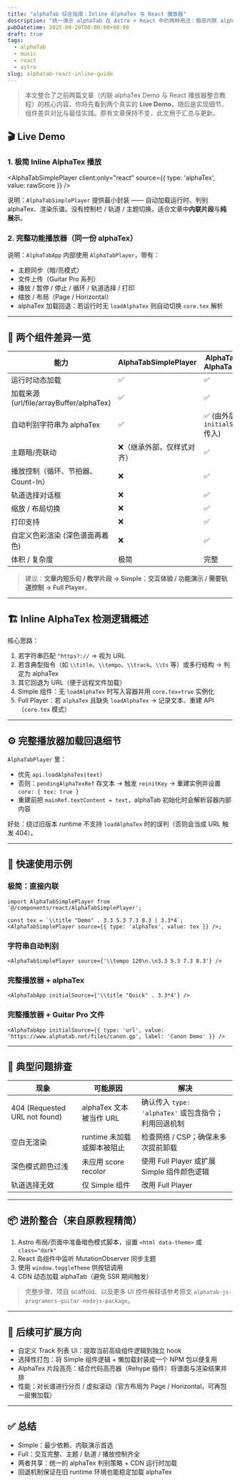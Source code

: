 ```yaml
---
title: "alphaTab 综合指南：Inline AlphaTex 与 React 播放器"
description: "统一演示 alphaTab 在 Astro + React 中的两种用法：极简内联 alphaTex 播放与完整功能播放器（主题、轨道、控制栏）。"
pubDatetime: 2025-09-29T00:00:00+08:00
draft: true
tags:
  - alphaTab
  - music
  - react
  - astro
slug: alphatab-react-inline-guide
---
```



> 本文整合了之前两篇文章（内联 alphaTex Demo 与 React 播放器整合教程）的核心内容。你将先看到两个真实的 **Live Demo**，随后是实现细节、组件差异对比与最佳实践。原有文章保持不变，此文用于汇总与更新。

## 🎬 Live Demo

### 1. 极简 Inline AlphaTex 播放

<AlphaTabSimplePlayer client:only="react" source={{ type: 'alphaTex', value: rawScore }} />

说明：`AlphaTabSimplePlayer` 提供最小封装 —— 自动加载运行时、判别 alphaTex、渲染乐谱。没有控制栏 / 轨道 / 主题切换，适合文章中**内联片段**与**纯展示**。

### 2. 完整功能播放器（同一份 alphaTex）

<AlphaTabApp client:only="react" initialSource={rawScore} heading="Full Player (AlphaTex)" description="完整功能播放器对同一段 alphaTex 的加载" />

说明：`AlphaTabApp` 内部使用 `AlphaTabPlayer`，带有：
- 主题同步（暗/亮模式）
- 文件上传（Guitar Pro 系列）
- 播放 / 暂停 / 停止 / 循环 / 轨道选择 / 打印
- 缩放 / 布局（Page / Horizontal）
- alphaTex 加载回退：若运行时无 `loadAlphaTex` 则自动切换 `core.tex` 解析

---

## 🧩 两个组件差异一览

| 能力 | AlphaTabSimplePlayer | AlphaTabApp / AlphaTabPlayer |
| ---- | -------------------- | ----------------------------- |
| 运行时动态加载 | ✅ | ✅ |
| 加载来源 (url/file/arrayBuffer/alphaTex) | ✅ | ✅ |
| 自动判别字符串为 alphaTex | ✅ | ✅ (由外层 `initialSource` 传入) |
| 主题暗/亮联动 | ❌（继承外部，仅样式对齐） | ✅ |
| 播放控制（循环、节拍器、Count-In） | ❌ | ✅ |
| 轨道选择对话框 | ❌ | ✅ |
| 缩放 / 布局切换 | ❌ | ✅ |
| 打印支持 | ❌ | ✅ |
| 自定义色彩渲染 (深色谱面再着色) | ❌ | ✅ |
| 体积 / 复杂度 | 极简 | 完整 |

> 建议：**文章内短乐句 / 教学片段 → Simple**；**交互体验 / 功能演示 / 需要轨道控制 → Full Player**。

---

## 🏗️ Inline AlphaTex 检测逻辑概述

核心思路：
1. 若字符串匹配 `^https?://` → 视为 URL
2. 若含典型指令（如 `\\title`、`\\tempo`、`\\track`、`\\ts` 等）或多行结构 → 判定为 alphaTex
3. 其它回退为 URL（便于远程文件加载）
4. Simple 组件：无 `loadAlphaTex` 时写入容器并用 `core.tex=true` 实例化
5. Full Player：若 `alphaTex` 且缺失 `loadAlphaTex` → 记录文本、重建 API（`core.tex` 模式）

---

## ⚙️ 完整播放器加载回退细节

`AlphaTabPlayer` 里：
- 优先 `api.loadAlphaTex(text)`
- 否则：`pendingAlphaTexRef` 存文本 → 触发 `reinitKey` → 重建实例并设置 `core: { tex: true }`
- 重建前把 `mainRef.textContent = text`，alphaTab 初始化时会解析容器内部内容

好处：绕过旧版本 runtime 不支持 `loadAlphaTex` 时的误判（否则会当成 URL 触发 404）。

---

## 🚀 快速使用示例

### 极简：直接内联
```tsx
import AlphaTabSimplePlayer from '@/components/react/AlphaTabSimplePlayer';

const tex = `\\title "Demo" . 3.3 5.3 7.3 8.3 | 3.3*4`;
<AlphaTabSimplePlayer source={{ type: 'alphaTex', value: tex }} />;
```

### 字符串自动判别
```tsx
<AlphaTabSimplePlayer source={'\\tempo 120\n.\n3.3 5.3 7.3 8.3'} />
```

### 完整播放器 + alphaTex
```tsx
<AlphaTabApp initialSource={'\\title "Quick" . 3.3*4'} />
```

### 完整播放器 + Guitar Pro 文件
```tsx
<AlphaTabApp initialSource={{ type: 'url', value: 'https://www.alphatab.net/files/canon.gp', label: 'Canon Demo' }} />
```

---

## 🧪 典型问题排查
| 现象 | 可能原因 | 解决 |
| ---- | -------- | ---- |
| 404 (Requested URL not found) | alphaTex 文本被当作 URL | 确认传入 `type: 'alphaTex'` 或包含指令；利用回退机制 |
| 空白无渲染 | runtime 未加载或脚本被阻止 | 检查网络 / CSP；确保未多次提前卸载 | 
| 深色模式颜色过浅 | 未应用 score recolor | 使用 Full Player 或扩展 Simple 组件颜色逻辑 |
| 轨道选择无效 | 仅 Simple 组件 | 改用 Full Player |

---

## 📦 进阶整合（来自原教程精简）

1. Astro 布局/页面中准备暗色模式脚本，设置 `<html data-theme>` 或 `class="dark"`
2. React 岛组件中监听 MutationObserver 同步主题
3. 使用 `window.toggleTheme` 供按钮调用
4. CDN 动态加载 alphaTab（避免 SSR 期间触发）

> 完整步骤、项目 scaffold、以及更多 UI 控件解释请参考原文 `alphatab-js-programers-guitar-nodejs-package`。

---

## 🧵 后续可扩展方向
- 自定义 Track 列表 UI：提取当前高级组件逻辑到独立 hook
- 选择性打包：将 Simple 组件逻辑 + 懒加载封装成一个 NPM 包以便复用
- AlphaTex 片段高亮：结合代码高亮器（Rehype 插件）将谱面与渲染结果并排
- 性能：对长谱进行分页 / 虚拟滚动（官方布局为 Page / Horizontal，可再包一层懒加载）

---

## ✅ 总结
- Simple：最少依赖、内联演示首选
- Full：交互完整、主题 / 轨道 / 播放控制齐全
- 两者共享：统一的 alphaTex 判别策略 + CDN 运行时加载
- 回退机制保证在旧 runtime 环境也能稳定加载 alphaTex
